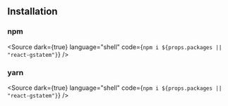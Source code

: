 
## Installation

### npm

<Source
	dark={true}
	language="shell"
	code={`npm i ${props.packages || "react-gstatem"}`}
/>

### yarn

<Source
	dark={true}
	language="shell"
	code={`npm i ${props.packages || "react-gstatem"}`}
/>
